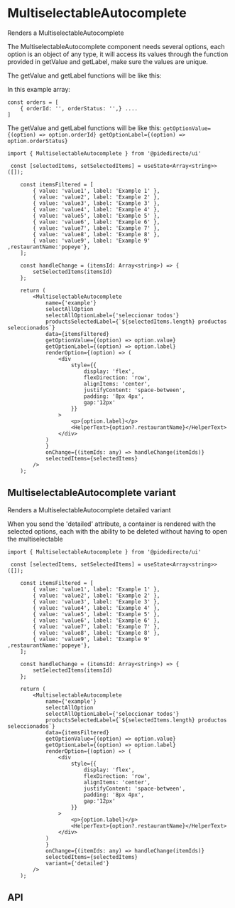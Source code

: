 

<Meta of={MultiselectableAutocompleteStories} />

# MultiselectableAutocomplete

Renders a MultiselectableAutocomplete

<Canvas of={MultiselectableAutocompleteStories.Controlled} />

The MultiselectableAutocomplete component needs several options, each option is an object of any type, it will access its values through the function provided in getValue and getLabel, make sure the values are unique.

The getValue and getLabel functions will be like this:

In this example array:

```
const orders = [
    { orderId: '', orderStatus: '',} ....
]
```

The getValue and getLabel functions will be like this:
`getOptionValue={(option) => option.orderId} getOptionLabel={(option) => option.orderStatus}`

```tsx
import { MultiselectableAutocomplete } from '@pidedirecto/ui'

 const [selectedItems, setSelectedItems] = useState<Array<string>>([]);

    const itemsFiltered = [
        { value: 'value1', label: 'Example 1' },
        { value: 'value2', label: 'Example 2' },
        { value: 'value3', label: 'Example 3' },
        { value: 'value4', label: 'Example 4' },
        { value: 'value5', label: 'Example 5' },
        { value: 'value6', label: 'Example 6' },
        { value: 'value7', label: 'Example 7' },
        { value: 'value8', label: 'Example 8' },
        { value: 'value9', label: 'Example 9' ,restaurantName:'popeye'},
    ];

    const handleChange = (itemsId: Array<string>) => {
        setSelectedItems(itemsId)
    };

    return (
        <MultiselectableAutocomplete
            name={'example'}
            selectAllOption
            selectAllOptionLabel={'seleccionar todos'}
            productsSelectedLabel={`${selectedItems.length} productos seleccionados`}
            data={itemsFiltered}
            getOptionValue={(option) => option.value}
            getOptionLabel={(option) => option.label}
            renderOption={(option) => (
                <div
                    style={{
                        display: 'flex',
                        flexDirection: 'row',
                        alignItems: 'center',
                        justifyContent: 'space-between',
                        padding: '8px 4px',
                        gap:'12px'
                    }}
                >
                    <p>{option.label}</p>
                    <HelperText>{option?.restaurantName}</HelperText>
                </div>
            )
            }
            onChange={(itemIds: any) => handleChange(itemIds)}
            selectedItems={selectedItems}
        />
    );

```

## MultiselectableAutocomplete variant

Renders a MultiselectableAutocomplete detailed variant

When you send the 'detailed' attribute, a container is rendered with the selected options, each with the ability to be deleted without having to open the multiselectable

<Canvas of={MultiselectableAutocompleteStories.ControlledVariant} />

```tsx
import { MultiselectableAutocomplete } from '@pidedirecto/ui'

 const [selectedItems, setSelectedItems] = useState<Array<string>>([]);

    const itemsFiltered = [
        { value: 'value1', label: 'Example 1' },
        { value: 'value2', label: 'Example 2' },
        { value: 'value3', label: 'Example 3' },
        { value: 'value4', label: 'Example 4' },
        { value: 'value5', label: 'Example 5' },
        { value: 'value6', label: 'Example 6' },
        { value: 'value7', label: 'Example 7' },
        { value: 'value8', label: 'Example 8' },
        { value: 'value9', label: 'Example 9' ,restaurantName:'popeye'},
    ];

    const handleChange = (itemsId: Array<string>) => {
        setSelectedItems(itemsId)
    };

    return (
        <MultiselectableAutocomplete
            name={'example'}
            selectAllOption
            selectAllOptionLabel={'seleccionar todos'}
            productsSelectedLabel={`${selectedItems.length} productos seleccionados`}
            data={itemsFiltered}
            getOptionValue={(option) => option.value}
            getOptionLabel={(option) => option.label}
            renderOption={(option) => (
                <div
                    style={{
                        display: 'flex',
                        flexDirection: 'row',
                        alignItems: 'center',
                        justifyContent: 'space-between',
                        padding: '8px 4px',
                        gap:'12px'
                    }}
                >
                    <p>{option.label}</p>
                    <HelperText>{option?.restaurantName}</HelperText>
                </div>
            )
            }
            onChange={(itemIds: any) => handleChange(itemIds)}
            selectedItems={selectedItems}
            variant={'detailed'}
        />
    );

```

## API

<ArgTypes of={MultiselectableAutocompleteStories} />

